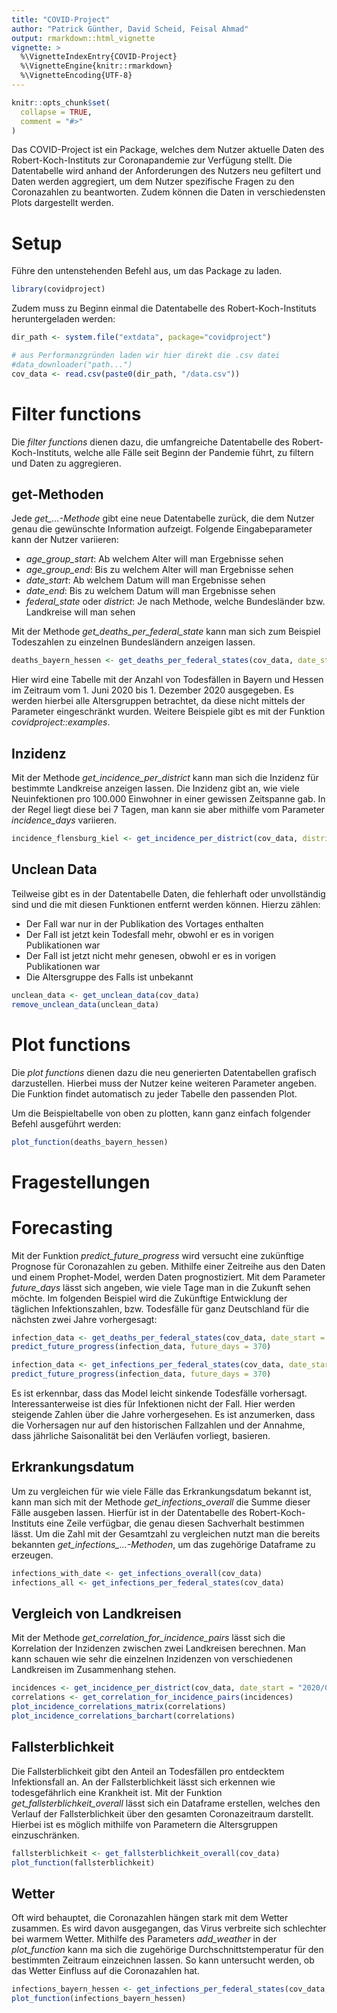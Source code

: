 ```yaml
---
title: "COVID-Project"
author: "Patrick Günther, David Scheid, Feisal Ahmad"
output: rmarkdown::html_vignette
vignette: >
  %\VignetteIndexEntry{COVID-Project}
  %\VignetteEngine{knitr::rmarkdown}
  %\VignetteEncoding{UTF-8}
---
```


```r
knitr::opts_chunk$set(
  collapse = TRUE,
  comment = "#>"
)
```
Das COVID-Project ist ein Package, welches dem Nutzer aktuelle Daten des Robert-Koch-Instituts zur Coronapandemie zur Verfügung stellt. Die Datentabelle wird anhand der Anforderungen des Nutzers neu gefiltert und Daten werden aggregiert, um dem Nutzer spezifische Fragen zu den Coronazahlen zu beantworten. Zudem können die Daten in verschiedensten Plots dargestellt werden.

# Setup

Führe den untenstehenden Befehl aus, um das Package zu laden.
```r
library(covidproject)
```
Zudem muss zu Beginn einmal die Datentabelle des Robert-Koch-Instituts heruntergeladen werden:

```r

dir_path <- system.file("extdata", package="covidproject")

# aus Performanzgründen laden wir hier direkt die .csv datei
#data_downloader("path...")
cov_data <- read.csv(paste0(dir_path, "/data.csv"))
```

# Filter functions

Die *filter functions* dienen dazu, die umfangreiche Datentabelle des Robert-Koch-Instituts, welche alle Fälle seit Beginn der Pandemie führt, zu filtern und Daten zu aggregieren. 

## get-Methoden

Jede *get_...-Methode* gibt eine neue Datentabelle zurück, die dem Nutzer genau die gewünschte Information aufzeigt. 
Folgende Eingabeparameter kann der Nutzer variieren:

+ *age_group_start*: Ab welchem Alter will man Ergebnisse sehen
+ *age_group_end*: Bis zu welchem Alter will man Ergebnisse sehen
+ *date_start*: Ab welchem Datum will man Ergebnisse sehen
+ *date_end*: Bis zu welchem Datum will man Ergebnisse sehen
+ *federal_state* oder *district*: Je nach Methode, welche Bundesländer bzw. Landkreise will man sehen

Mit der Methode *get_deaths_per_federal_state* kann man sich zum Beispiel Todeszahlen zu einzelnen Bundesländern anzeigen lassen.
```r
deaths_bayern_hessen <- get_deaths_per_federal_states(cov_data, date_start = "2020/06/01", date_end = "2020/12/01", federal_state = c("Bayern", "Hessen"))
```
Hier wird eine Tabelle mit der Anzahl von Todesfällen in Bayern und Hessen im Zeitraum vom 1. Juni 2020 bis 1. Dezember 2020 ausgegeben. Es werden hierbei alle Altersgruppen betrachtet, da diese nicht mittels der Parameter eingeschränkt wurden.
Weitere Beispiele gibt es mit der Funktion *covidproject::examples*.

## Inzidenz

Mit der Methode *get_incidence_per_district* kann man sich die Inzidenz für bestimmte Landkreise anzeigen lassen. Die Inzidenz gibt an, wie viele Neuinfektionen pro 100.000 Einwohner in einer gewissen Zeitspanne gab. In der Regel liegt diese bei 7 Tagen, man kann sie aber mithilfe vom Parameter *incidence_days* variieren.
```r
incidence_flensburg_kiel <- get_incidence_per_district(cov_data, district = c("SK Flensburg", "SK Kiel"), date_start = "2020/04/01", date_end = "2021/04/01")
```

## Unclean Data

Teilweise gibt es in der Datentabelle Daten, die fehlerhaft oder unvollständig sind und die mit diesen Funktionen entfernt werden können.
Hierzu zählen:

+ Der Fall war nur in der Publikation des Vortages enthalten
+ Der Fall ist jetzt kein Todesfall mehr, obwohl er es in vorigen Publikationen war
+ Der Fall ist jetzt nicht mehr genesen, obwohl er es in vorigen Publikationen war
+ Die Altersgruppe des Falls ist unbekannt

```r
unclean_data <- get_unclean_data(cov_data)
remove_unclean_data(unclean_data)
```


# Plot functions

Die *plot functions* dienen dazu die neu generierten Datentabellen grafisch darzustellen. Hierbei muss der Nutzer keine weiteren Parameter angeben. Die Funktion findet automatisch zu jeder Tabelle den passenden Plot.


Um die Beispieltabelle von oben zu plotten, kann ganz einfach folgender Befehl ausgeführt werden:

```r
plot_function(deaths_bayern_hessen)
```
# Fragestellungen

# Forecasting

Mit der Funktion *predict_future_progress* wird versucht eine zukünftige Prognose für Coronazahlen zu geben. Mithilfe einer Zeitreihe aus den Daten und einem Prophet-Model, werden Daten prognostiziert. Mit dem Parameter *future_days* lässt sich angeben, wie viele Tage man in die Zukunft sehen möchte. Im folgenden Beispiel wird die Zukünftige Entwicklung der täglichen Infektionszahlen, bzw. Todesfälle für ganz Deutschland für die nächsten zwei Jahre vorhergesagt:

```r
infection_data <- get_deaths_per_federal_states(cov_data, date_start = "2020/06/01", date_end = "2021/08/07")
predict_future_progress(infection_data, future_days = 370)


```
```r
infection_data <- get_infections_per_federal_states(cov_data, date_start = "2020/06/01", date_end = "2021/08/07")
predict_future_progress(infection_data, future_days = 370)
```

Es ist erkennbar, dass das Model leicht sinkende Todesfälle vorhersagt. Interessanterweise ist dies für Infektionen nicht der Fall. Hier werden steigende Zahlen über die Jahre vorhergesehen. Es ist anzumerken, dass die Vorhersagen nur auf den historischen Fallzahlen und der Annahme, dass jährliche Saisonalität bei den Verläufen vorliegt, basieren.

## Erkrankungsdatum

Um zu vergleichen für wie viele Fälle das Erkrankungsdatum bekannt ist, kann man sich mit der Methode *get_infections_overall* die Summe dieser Fälle ausgeben lassen. Hierfür ist in der Datentabelle des Robert-Koch-Instituts eine Zeile verfügbar, die genau diesen Sachverhalt bestimmen lässt. Um die Zahl mit der Gesamtzahl zu vergleichen nutzt man die bereits bekannten *get_infections_...-Methoden*, um das zugehörige Dataframe zu erzeugen.

```r
infections_with_date <- get_infections_overall(cov_data)
infections_all <- get_infections_per_federal_states(cov_data)
```

## Vergleich von Landkreisen

Mit der Methode *get_correlation_for_incidence_pairs* lässt sich die Korrelation der Inzidenzen zwischen zwei Landkreisen berechnen. Man kann schauen wie sehr die einzelnen Inzidenzen von verschiedenen Landkreisen im Zusammenhang stehen.

```r
incidences <- get_incidence_per_district(cov_data, date_start = "2020/04/01", date_end = "2021/04/01")
correlations <- get_correlation_for_incidence_pairs(incidences)
plot_incidence_correlations_matrix(correlations)
plot_incidence_correlations_barchart(correlations)
```

## Fallsterblichkeit

Die Fallsterblichkeit gibt den Anteil an Todesfällen pro entdecktem Infektionsfall an. An der Fallsterblichkeit lässt sich erkennen wie todesgefährlich eine Krankheit ist. Mit der Funktion *get_fallsterblichkeit_overall* lässt sich ein Dataframe erstellen, welches den Verlauf der Fallsterblichkeit über den gesamten Coronazeitraum darstellt. Hierbei ist es möglich mithilfe von Parametern die Altersgruppen einzuschränken.

```r
fallsterblichkeit <- get_fallsterblichkeit_overall(cov_data)
plot_function(fallsterblichkeit)
```

## Wetter

Oft wird behauptet, die Coronazahlen hängen stark mit dem Wetter zusammen. Es wird davon ausgegangen, das Virus verbreite sich schlechter bei warmem Wetter. Mithilfe des Parameters *add_weather* in der *plot_function* kann ma sich die zugehörige Durchschnittstemperatur für den bestimmten Zeitraum einzeichnen lassen. So kann untersucht werden, ob das Wetter Einfluss auf die Coronazahlen hat.

```r
infections_bayern_hessen <- get_infections_per_federal_states(cov_data, date_start = "2020/06/01", date_end = "2020/12/01", federal_state = c("Bayern", "Hessen"))
plot_function(infections_bayern_hessen)
```
